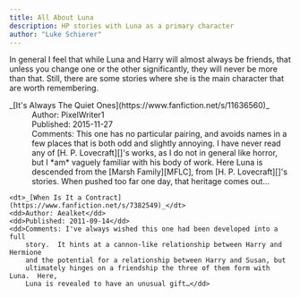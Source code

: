 ```yaml
---
title: All About Luna
description: HP stories with Luna as a primary character
author: "Luke Schierer"
---
```


In general I feel that while Luna and Harry will almost always be friends, that
unless you change one or the other significantly, they will never be more than
that.  Still, there are some stories where she is the main character that are
worth remembering.

<dl>
    <dt>_[It's Always The Quiet Ones](https://www.fanfiction.net/s/11636560)_</dt>
    <dd>Author: PixelWriter1</dd>
    <dd>Published: 2015-11-27</dd>
    <dd>Comments: This one has no particular pairing, and avoids names in a few
        places that is both odd and slightly annoying.  I have never read any of
        [H. P. Lovecraft][]'s works, as I do not in general like
        horror, but I *am* vaguely familiar with his body of work.  Here Luna is
        descended from the [Marsh Family][MFLC], from [H. P. Lovecraft][]'s
        stories.  When pushed too far one day, that heritage comes
        out…</dd>

    <dt>_[When Is It a Contract](https://www.fanfiction.net/s/7382549)_</dt>
    <dd>Author: Aealket</dd>
    <dd>Published: 2011-09-14</dd>
    <dd>Comments: I've always wished this one had been developed into a full
        story.  It hints at a cannon-like relationship between Harry and Hermione
        and the potential for a relationship between Harry and Susan, but
        ultimately hinges on a friendship the three of them form with Luna.  Here,
        Luna is revealed to have an unusual gift…</dd>
</dl>

[H. P. Lovecraft]: <https://wikipedia.org/H._P._Lovecraft>

[MFLC]: https://lovecraft.fandom.com/wiki/Marsh_family
